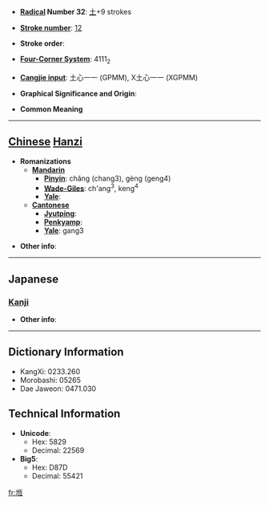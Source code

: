 * '''[[Wiktionary:Chinese radical index| Radical]] Number 32''': [[Wiktionary:Chinese radical index 土|土]]+9 strokes

* '''[[Wiktionary:Chinese total strokes index|Stroke number]]''': [[Wiktionary:Chinese total strokes index 12|12]]

* '''Stroke order''': 

* '''[[Wiktionary:Chinese four corner index|Four-Corner System]]''': 4111<sub>2</sub>

* '''[[Wiktionary:Chinese Cangjie index|Cangjie input]]''': 土心一一 (GPMM), X土心一一 (XGPMM)

* '''Graphical Significance and Origin''': 

* '''Common Meaning'''

----

== [[Chinese]] [[Hanzi]] ==

* '''Romanizations'''
** '''[[Mandarin]]'''
*** '''[[Pinyin]]''': chǎng (chang3), gèng (geng4)
*** '''[[Wade-Giles]]''': ch'ang<sup>3</sup>, keng<sup>4</sup>
*** '''[[Yale]]''': 
** '''[[Cantonese]]'''
*** '''[[Jyutping]]''':
*** '''[[Penkyamp]]''': 
*** '''[[Yale]]''': gang3

* '''Other info''': 

----

==Japanese==
===[[Kanji]]===
{{kanji|on readings=[[こう]] (kō)|kun readings=[[みち]] (michi)}}

* '''Other info''':  

----

== Dictionary Information ==

* KangXi: 0233.260
* Morobashi: 05265
* Dae Jaweon: 0471.030

== Technical Information ==

* '''Unicode''':
** Hex: 5829
** Decimal: 22569
* '''Big5''':
** Hex: D87D
** Decimal: 55421

[[fr:堩]]